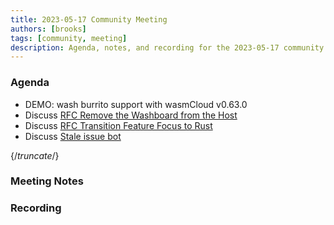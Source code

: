 ```yaml
---
title: 2023-05-17 Community Meeting
authors: [brooks]
tags: [community, meeting]
description: Agenda, notes, and recording for the 2023-05-17 community meeting
---
```



### Agenda

- DEMO: wash burrito support with wasmCloud v0.63.0
- Discuss [RFC Remove the Washboard from the Host](https://github.com/wasmCloud/wasmCloud/issues/321)
- Discuss [RFC Transition Feature Focus to Rust](https://github.com/wasmCloud/wasmCloud/issues/324)
- Discuss [Stale issue bot](https://github.com/wasmCloud/wasmCloud/pull/330)

{/*truncate*/}

### Meeting Notes

### Recording

<ReactPlayer url='https://youtu.be/w56o2p2woYY' controls />
